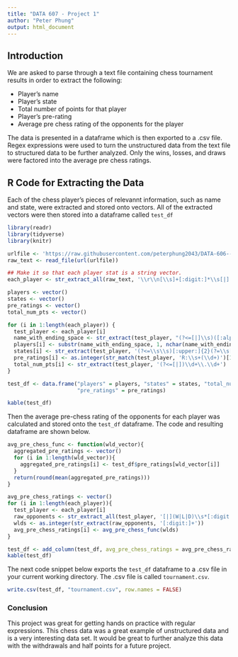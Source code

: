 ```yaml
---
title: "DATA 607 - Project 1"
author: "Peter Phung"
output: html_document
---
```


## Introduction

We are asked to parse through a text file containing chess tournament results in order to extract the following:

- Player's name
- Player's state
- Total number of points for that player
- Player's pre-rating
- Average pre chess rating of the opponents for the player

The data is presented in a dataframe which is then exported to a .csv file. Regex expressions were used to turn the unstructured data from the text file to structured data to be further analyzed. Only the wins, losses, and draws were factored into the average pre chess ratings.

## R Code for Extracting the Data
Each of the chess player's pieces of relevannt information, such as name and state, were extracted and stored onto vectors. All of the extracted vectors were then stored into a dataframe called `test_df`

```r
library(readr)
library(tidyverse)
library(knitr)
```

```r

urlfile <- 'https://raw.githubusercontent.com/peterphung2043/DATA-606---Project-1/main/tournamentinfo.txt'
raw_text <- read_file(url(urlfile))

## Make it so that each player stat is a string vector.
each_player <- str_extract_all(raw_text, '\\r\\n[\\s]+[:digit:]*\\s[|].*\\r\\n[\\s]+[:alpha:]{2}\\s[|].*')[[1]]

players <- vector()
states <- vector()
pre_ratings <- vector()
total_num_pts <- vector()

for (i in 1:length(each_player)) {
  test_player <- each_player[i]
  name_with_ending_space <- str_extract(test_player, "(?<=[|]\\s)([:alpha:]+\\s{1}|[:alpha:]+\\-[:alpha:]+\\s{1})+")
  players[i] <- substr(name_with_ending_space, 1, nchar(name_with_ending_space) - 1)
  states[i] <- str_extract(test_player, '(?<=\\s\\s)[:upper:]{2}(?=\\s[|])')
  pre_ratings[i] <- as.integer(str_match(test_player, 'R:\\s+(\\d+)')[1, 2])
  total_num_pts[i] <- str_extract(test_player, '(?<=[|])\\d+\\.\\d+')
}

test_df <- data.frame("players" = players, "states" = states, "total_num_pts" = total_num_pts,
                      "pre_ratings" = pre_ratings)

kable(test_df)
```

Then the average pre-chess rating of the opponents for each player was calculated and stored onto the `test_df` dataframe. The code and resulting dataframe are shown below.

```r
avg_pre_chess_func <- function(wld_vector){
  aggregated_pre_ratings <- vector()
  for (i in 1:length(wld_vector)){
    aggregated_pre_ratings[i] <- test_df$pre_ratings[wld_vector[i]]
  }
  return(round(mean(aggregated_pre_ratings)))
}

avg_pre_chess_ratings <- vector()
for (i in 1:length(each_player)){
  test_player <- each_player[i]
  raw_opponents <- str_extract_all(test_player, '[|](W|L|D)\\s*[:digit:]+')[[1]]
  wlds <- as.integer(str_extract(raw_opponents, '[:digit:]+'))
  avg_pre_chess_ratings[i] <- avg_pre_chess_func(wlds)
}

test_df <- add_column(test_df, avg_pre_chess_ratings = avg_pre_chess_ratings)
kable(test_df)
```
The next code snippet below exports the `test_df` dataframe to a .csv file in your current working directory. The .csv file is called `tournament.csv`.

```r
write.csv(test_df, "tournament.csv", row.names = FALSE)
```

### Conclusion
This project was great for getting hands on practice with regular expressions. This chess data was a great example of unstructured data and is a very interesting data set. It would be great to further analyze this data with the withdrawals and half points for a future project.
